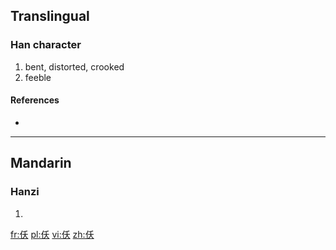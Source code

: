 ==Translingual==

===Han character===
{{Han char|rn=9|rad=人|as=04|sn=6|four=|canj=人竹大 (OHK)}}

# bent, distorted, crooked
# feeble

====References====
* {{Han ref|kx=0094.210|dkj=00413|dj=0200.120|hdz=10123.020|uh=4EF8|ud=20216}}

----

==Mandarin==

===Hanzi===
{{cmn-hanzi|pin=[[fó]] ([[fo2]]), [[yǎo]] ([[yao3]])|wg=jen<sup>2</sup>, yao<sup>3</sup>}}

# {{defn|lang=cmn|sort=人04}}

[[fr:仸]]
[[pl:仸]]
[[vi:仸]]
[[zh:仸]]